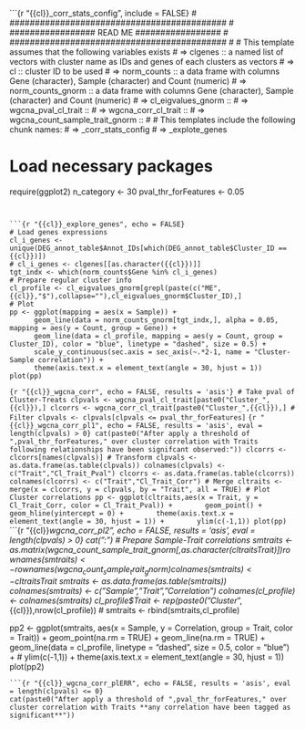 ```{r "{{cl}}_corr_stats_config", include = FALSE}
# ###########################################
# ################# READ ME #################
# ###########################################
#
# This template assumes that the following variables exists
# => clgenes :: a named list of vectors with cluster name as IDs and genes of each clusters as vectors
# => cl :: cluster ID to be used
# => norm_counts :: a data frame with columns Gene (character), Sample (character) and Count (numeric) 
# => norm_counts_gnorm :: a data frame with columns Gene (character), Sample (character) and Count (numeric) 
# => cl_eigvalues_gnorm ::
# => wgcna_pval_cl_trait ::
# => wgcna_corr_cl_trait ::
# => wgcna_count_sample_trait_gnorm ::
#
# This templates include the following chunk names:
# => <cl>_corr_stats_config
# => <cl>_explote_genes
 
# Load necessary packages
require(ggplot2)
n_category <- 30
pval_thr_forFeatures <- 0.05

```


```{r "{{cl}}_explore_genes", echo = FALSE}
# Load genes expressions
cl_i_genes <- unique(DEG_annot_table$Annot_IDs[which(DEG_annot_table$Cluster_ID == {{cl}})])
# cl_i_genes <- clgenes[[as.character({{cl}})]]
tgt_indx <- which(norm_counts$Gene %in% cl_i_genes)
# Prepare regular cluster info
cl_profile <- cl_eigvalues_gnorm[grepl(paste(c("ME",{{cl}},"$"),collapse=""),cl_eigvalues_gnorm$Cluster_ID),]
# Plot
pp <- ggplot(mapping = aes(x = Sample)) + 
	  geom_line(data = norm_counts_gnorm[tgt_indx,], alpha = 0.05, mapping = aes(y = Count, group = Gene)) +
	  geom_line(data = cl_profile, mapping = aes(y = Count, group = Cluster_ID), color = "blue", linetype = "dashed", size = 0.5) +
	  scale_y_continuous(sec.axis = sec_axis(~.*2-1, name = "Cluster-Sample correlation")) +
      theme(axis.text.x = element_text(angle = 30, hjust = 1))
plot(pp)
```

```{r "{{cl}}_wgcna_corr", echo = FALSE, results = 'asis'}
# Take pval of Cluster-Treats
clpvals <- wgcna_pval_cl_trait[paste0("Cluster_",{{cl}}),]
clcorrs <- wgcna_corr_cl_trait[paste0("Cluster_",{{cl}}),]
# Filter
clpvals <- clpvals[clpvals <= pval_thr_forFeatures]
```
```{r "{{cl}}_wgcna_corr_pl1", echo = FALSE, results = 'asis', eval = length(clpvals) > 0}
cat(paste0("After apply a threshold of ",pval_thr_forFeatures," over cluster correlation with Traits following relationships have been signifcant observed:"))
clcorrs <- clcorrs[names(clpvals)]
# Transform
clpvals <- as.data.frame(as.table(clpvals))
colnames(clpvals) <- c("Trait","Cl_Trait_Pval")
clcorrs <- as.data.frame(as.table(clcorrs))
colnames(clcorrs) <- c("Trait","Cl_Trait_Corr")
# Merge
cltraits <- merge(x = clcorrs, y = clpvals, by = "Trait", all = TRUE)
# Plot Cluster correlations
pp <- ggplot(cltraits,aes(x = Trait, y = Cl_Trait_Corr, color = Cl_Trait_Pval)) + 
	  geom_point() +
	  geom_hline(yintercept = 0) + 
	  theme(axis.text.x = element_text(angle = 30, hjust = 1)) + 
	  ylim(c(-1,1))
plot(pp)
```
```{r "{{cl}}_wgcna_corr_pl2", echo = FALSE, results = 'asis', eval = length(clpvals) > 0}
cat("\nTEXTHERE:\n")
# Prepare Sample-Trait correlations
smtraits <- as.matrix(wgcna_count_sample_trait_gnorm[,as.character(cltraits$Trait)])
rownames(smtraits) <- rownames(wgcna_count_sample_trait_gnorm)
colnames(smtraits) <- cltraits$Trait
smtraits <- as.data.frame(as.table(smtraits))
colnames(smtraits) <- c("Sample","Trait","Correlation")
colnames(cl_profile) <- colnames(smtraits)
cl_profile$Trait <- rep(paste0("Cluster_",{{cl}}),nrow(cl_profile))
# smtraits <- rbind(smtraits,cl_profile)

pp2 <- ggplot(smtraits, aes(x = Sample, y = Correlation, group = Trait, color = Trait)) +
	  geom_point(na.rm = TRUE) +
	  geom_line(na.rm = TRUE) +
	  geom_line(data = cl_profile, linetype = "dashed", size = 0.5, color = "blue") +
	  # ylim(c(-1,1)) +
      theme(axis.text.x = element_text(angle = 30, hjust = 1))
plot(pp2)
```
```{r "{{cl}}_wgcna_corr_plERR", echo = FALSE, results = 'asis', eval = length(clpvals) <= 0}
cat(paste0("After apply a threshold of ",pval_thr_forFeatures," over cluster correlation with Traits **any correlation have been tagged as significant**"))
```






